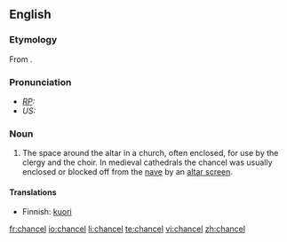 ==English==

===Etymology===
From {{OF.}}.

===Pronunciation===
* ''[[RP]]:'' {{IPA|/ˈtʃɑːnsəl/}}
* ''US:'' {{IPA|/ˈtʃænsəl/}}

===Noun===
{{en-noun}}
# The space around the altar in a church, often enclosed, for use by the clergy and the choir. In medieval cathedrals the chancel was usually enclosed or blocked off from the [[nave]] by an [[altar screen]].

====Translations====
{{trans-top|Space around the altar in church, for use by clergy and choir}}
*Finnish: [[kuori]]
{{trans-mid}}
{{trans-bottom}}

[[fr:chancel]]
[[io:chancel]]
[[li:chancel]]
[[te:chancel]]
[[vi:chancel]]
[[zh:chancel]]